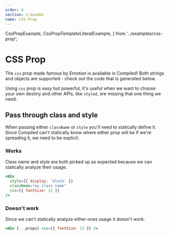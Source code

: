 ```yaml
---
order: 4
section: 1-Guides
name: CSS Prop
---
```


  CssPropExample,
  CssPropTemplateLiteralExample,
} from '../examples/css-prop';

# CSS Prop

The `css` prop made famous by Emotion is available in Compiled!
Both strings and objects are supported -
check out the code that is generated below.

<CssPropExample />

Using `css` prop is easy but powerful,
it's useful when we want to choose your own destiny and other APIs,
like `styled`,
are missing that one thing we need.

<CssPropTemplateLiteralExample />

## Pass through class and style

When passing either `className` or `style` you'll need to statically define it.
Since Compiled can't statically know where either prop will be if we're spreading it,
we need to be explicit.

### Works

Class name and style are both picked up as expected because we can statically analyze their usage.

```jsx
<div
  style={{ display: 'block' }}
  className="my class name"
  css={{ fontSize: 12 }}
/>
```

### Doesn't work

Since we can't statically analyze either ones usage it doesn't work.

```jsx
<div {...props} css={{ fontSize: 12 }} />
```
